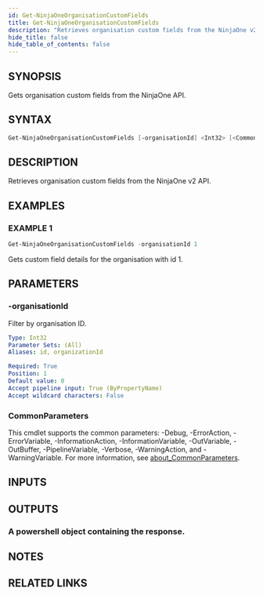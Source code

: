 ```yaml
---
id: Get-NinjaOneOrganisationCustomFields
title: Get-NinjaOneOrganisationCustomFields
description: "Retrieves organisation custom fields from the NinjaOne v2 API."
hide_title: false
hide_table_of_contents: false
---
```


## SYNOPSIS

Gets organisation custom fields from the NinjaOne API.

## SYNTAX

```powershell
Get-NinjaOneOrganisationCustomFields [-organisationId] <Int32> [<CommonParameters>]
```

## DESCRIPTION

Retrieves organisation custom fields from the NinjaOne v2 API.

## EXAMPLES

### EXAMPLE 1

```powershell
Get-NinjaOneOrganisationCustomFields -organisationId 1
```

Gets custom field details for the organisation with id 1.

## PARAMETERS

### -organisationId

Filter by organisation ID.

```yaml
Type: Int32
Parameter Sets: (All)
Aliases: id, organizationId

Required: True
Position: 1
Default value: 0
Accept pipeline input: True (ByPropertyName)
Accept wildcard characters: False
```

### CommonParameters

This cmdlet supports the common parameters: -Debug, -ErrorAction, -ErrorVariable, -InformationAction, -InformationVariable, -OutVariable, -OutBuffer, -PipelineVariable, -Verbose, -WarningAction, and -WarningVariable. For more information, see [about_CommonParameters](http://go.microsoft.com/fwlink/?LinkID=113216).

## INPUTS

## OUTPUTS

### A powershell object containing the response.

## NOTES

## RELATED LINKS
